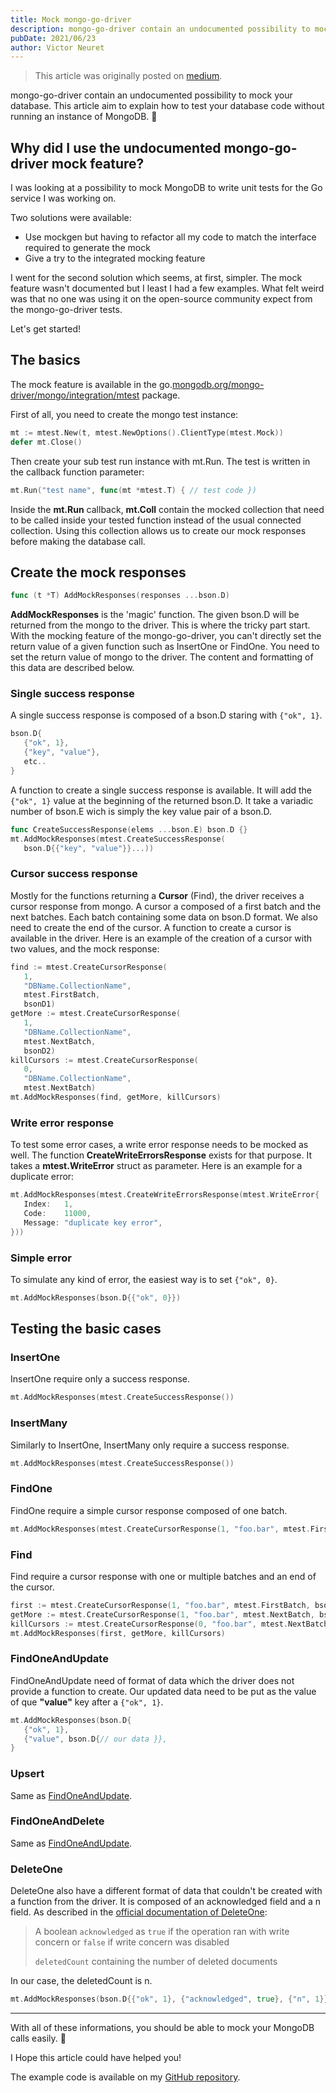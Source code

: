 ```yaml
---
title: Mock mongo-go-driver
description: mongo-go-driver contain an undocumented possibility to mock your database. This article aim to explain how to test your database code without running an instance of MongoDB. 👀
pubDate: 2021/06/23
author: Victor Neuret
---
```



> This article was originally posted on [medium](https://medium.com/@victor.neuret/mocking-the-official-mongo-golang-driver-5aad5b226a78).

mongo-go-driver contain an undocumented possibility to mock your database. This article aim to explain how to test your database code without running an instance of MongoDB. :eyes:

## Why did I use the undocumented mongo-go-driver mock feature?

I was looking at a possibility to mock MongoDB to write unit tests for the Go service I was working on.

Two solutions were available:

- Use mockgen but having to refactor all my code to match the interface required to generate the mock
- Give a try to the integrated mocking feature

I went for the second solution which seems, at first, simpler. The mock feature wasn't documented but I least I had a few examples. What felt weird was that no one was using it on the open-source community expect from the mongo-go-driver tests.

<FullscreenImageViewer
  client:load
  src="/assets/mock-mongo-go-driver/gopher-package.png"
  alt="My awesome image"
  className="w-[80%] mx-auto"
/>

Let's get started!

## The basics

The mock feature is available in the go.[mongodb.org/mongo-driver/mongo/integration/mtest](mongodb.org/mongo-driver/mongo/integration/mtest) package.

First of all, you need to create the mongo test instance:

```go
mt := mtest.New(t, mtest.NewOptions().ClientType(mtest.Mock))
defer mt.Close()

```

Then create your sub test run instance with mt.Run. The test is written in the callback function parameter:

```go
mt.Run("test name", func(mt *mtest.T) { // test code })
```

Inside the **mt.Run** callback, **mt.Coll** contain the mocked collection that need to be called inside your tested function instead of the usual connected collection. Using this collection allows us to create our mock responses before making the database call.

## Create the mock responses

```go
func (t *T) AddMockResponses(responses ...bson.D)
```

**AddMockResponses** is the 'magic' function. The given bson.D will be returned from the mongo to the driver. This is where the tricky part start. With the mocking feature of the mongo-go-driver, you can't directly set the return value of a given function such as InsertOne or FindOne. You need to set the return value of mongo to the driver.
The content and formatting of this data are described below.

### Single success response

A single success response is composed of a bson.D staring with `{"ok", 1}`.

```go
bson.D{
   {"ok", 1},
   {"key", "value"},
   etc..
}
```

A function to create a single success response is available. It will add the `{"ok", 1}` value at the beginning of the returned bson.D. It take a variadic number of bson.E wich is simply the key value pair of a bson.D.

```go
func CreateSuccessResponse(elems ...bson.E) bson.D {}
mt.AddMockResponses(mtest.CreateSuccessResponse(
   bson.D{{"key", "value"}}...))
```

### Cursor success response

Mostly for the functions returning a **Cursor** (Find), the driver receives a cursor response from mongo. A cursor a composed of a first batch and the next batches. Each batch containing some data on bson.D format. We also need to create the end of the cursor. A function to create a cursor is available in the driver.
Here is an example of the creation of a cursor with two values, and the mock response:

```go
find := mtest.CreateCursorResponse(
   1,
   "DBName.CollectionName",
   mtest.FirstBatch,
   bsonD1)
getMore := mtest.CreateCursorResponse(
   1,
   "DBName.CollectionName",
   mtest.NextBatch,
   bsonD2)
killCursors := mtest.CreateCursorResponse(
   0,
   "DBName.CollectionName",
   mtest.NextBatch)
mt.AddMockResponses(find, getMore, killCursors)
```

### Write error response

To test some error cases, a write error response needs to be mocked as well. The function **CreateWriteErrorsResponse** exists for that purpose. It takes a **mtest.WriteError** struct as parameter.
Here is an example for a duplicate error:

```go
mt.AddMockResponses(mtest.CreateWriteErrorsResponse(mtest.WriteError{
   Index:   1,
   Code:    11000,
   Message: "duplicate key error",
}))
```

### Simple error

To simulate any kind of error, the easiest way is to set `{"ok", 0}`.

```go
mt.AddMockResponses(bson.D{{"ok", 0}})
```

## Testing the basic cases

### InsertOne

InsertOne require only a success response.

```go
mt.AddMockResponses(mtest.CreateSuccessResponse())
```

### InsertMany

Similarly to InsertOne, InsertMany only require a success response.

```go
mt.AddMockResponses(mtest.CreateSuccessResponse())
```

### FindOne

FindOne require a simple cursor response composed of one batch.

```go
mt.AddMockResponses(mtest.CreateCursorResponse(1, "foo.bar", mtest.FirstBatch, bson.D{// our data}))
```

### Find

Find require a cursor response with one or multiple batches and an end of the cursor.

```go
first := mtest.CreateCursorResponse(1, "foo.bar", mtest.FirstBatch, bson.D{// our data})
getMore := mtest.CreateCursorResponse(1, "foo.bar", mtest.NextBatch, bson.D{// our data})
killCursors := mtest.CreateCursorResponse(0, "foo.bar", mtest.NextBatch)
mt.AddMockResponses(first, getMore, killCursors)
```

### FindOneAndUpdate

FindOneAndUpdate need of format of data which the driver does not provide a function to create. Our updated data need to be put as the value of que **"value"** key after a `{"ok", 1}`.

```go
mt.AddMockResponses(bson.D{
   {"ok", 1},
   {"value", bson.D{// our data }},
}
```

### Upsert

Same as [FindOneAndUpdate](#FindOneAndUpdate).

### FindOneAndDelete

Same as [FindOneAndUpdate](#FindOneAndUpdate).

### DeleteOne

DeleteOne also have a different format of data that couldn't be created with a function from the driver. It is composed of an acknowledged field and a n field. As described in the [official documentation of DeleteOne](https://www.mongodb.com/docs/manual/reference/method/db.collection.deleteOne/):

> A boolean `acknowledged` as `true` if the operation ran with write concern or `false` if write concern was disabled
>
> `deletedCount` containing the number of deleted documents

In our case, the deletedCount is n.

```go
mt.AddMockResponses(bson.D{{"ok", 1}, {"acknowledged", true}, {"n", 1}})
```

---

With all of these informations, you should be able to mock your MongoDB calls easily. 👏

I Hope this article could have helped you!

The example code is available on my [GitHub repository](https://github.com/victorneuret/mongo-go-driver-mock).
